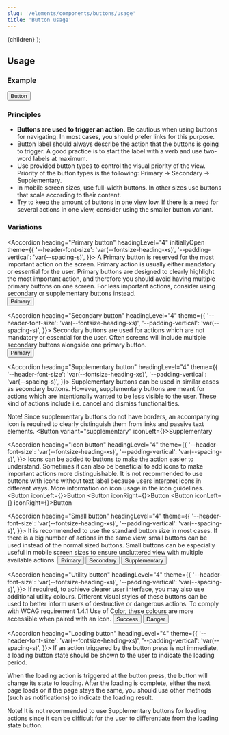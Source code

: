 ```yaml
---
slug: '/elements/components/buttons/usage'
title: 'Button usage'
---
```




  <Layout pageContext={pageContext}>
    <TabsLayout initiallyActiveTab="usage">{children}</TabsLayout>
  </Layout>
);

## Usage

### Example
<PlaygroundPreview>
  <Button>Button</Button>
</PlaygroundPreview>

### Principles
- <b>Buttons are used to trigger an action.</b> Be cautious when using buttons for navigating. In most cases, you should prefer links for this purpose.
- Button label should always describe the action that the buttons is going to trigger. A good practice is to start the label with a verb and use two-word labels at maximum.
- Use provided button types to control the visual priority of the view. Priority of the button types is the following: Primary -> Secondary -> Supplementary.
- In mobile screen sizes, use full-width buttons. In other sizes use buttons that scale according to their content.
- Try to keep the amount of buttons in one view low. If there is a need for several actions in one view, consider using the smaller button variant.

### Variations

<Accordion
  heading="Primary button"
  headingLevel="4"
  initiallyOpen
  theme={{
    '--header-font-size': 'var(--fontsize-heading-xs)',
    '--padding-vertical': 'var(--spacing-s)',
  }}>
  A Primary button is reserved for the most important action on the screen. Primary action is usually either mandatory or essential for the user. Primary buttons are designed to clearly highlight the most important action, and therefore you should avoid having multiple primary buttons on one screen. For less important actions, consider using secondary or supplementary buttons instead.
  <br />
  <PlaygroundPreview>
    <Button>Primary</Button>
  </PlaygroundPreview>
</Accordion>

<Accordion
  heading="Secondary button"
  headingLevel="4"
  theme={{
    '--header-font-size': 'var(--fontsize-heading-xs)',
    '--padding-vertical': 'var(--spacing-s)',
  }}>
  Secondary buttons are used for actions which are not mandatory or essential for the user. Often screens will include multiple secondary buttons alongside one primary button.
  <br />
  <PlaygroundPreview>
    <Button variant="secondary">Primary</Button>
  </PlaygroundPreview>
</Accordion>

<Accordion
  heading="Supplementary button"
  headingLevel="4"
  theme={{
    '--header-font-size': 'var(--fontsize-heading-xs)',
    '--padding-vertical': 'var(--spacing-s)',
  }}>
  Supplementary buttons can be used in similar cases as secondary buttons. However, supplementary buttons are meant for actions which are intentionally wanted to be less visible to the user. These kind of actions include i.e. cancel and dismiss functionalities.

  Note! Since supplementary buttons do not have borders, an accompanying icon is required to clearly distinguish them from links and passive text elements.
  <PlaygroundPreview>
    <Button variant="supplementary" iconLeft={<IconTrash />}>Supplementary</Button>
  </PlaygroundPreview>
</Accordion>

<Accordion
  heading="Icon button"
  headingLevel="4"
  theme={{
    '--header-font-size': 'var(--fontsize-heading-xs)',
    '--padding-vertical': 'var(--spacing-s)',
  }}>
  Icons can be added to buttons to make the action easier to understand. Sometimes it can also be beneficial to add icons to make important actions more distinguishable. It is not recommended to use buttons with icons without text label because users interpret icons in different ways. More information on icon usage in the icon guidelines.
  <PlaygroundPreview>
    <Button iconLeft={<IconShare />}>Button</Button>
    <Button iconRight={<IconAngleRight />}>Button</Button>
    <Button iconLeft={<IconShare />} iconRight={<IconAngleRight />}>Button</Button>
  </PlaygroundPreview>
</Accordion>

<Accordion
  heading="Small button"
  headingLevel="4"
  theme={{
    '--header-font-size': 'var(--fontsize-heading-xs)',
    '--padding-vertical': 'var(--spacing-s)',
  }}>
  It is recommended to use the standard button size in most cases. If there is a big number of actions in the same view, small buttons can be used instead of the normal sized buttons. Small buttons can be especially useful in mobile screen sizes to ensure uncluttered view with multiple available actions.
  <PlaygroundPreview>
    <Button size="small">Primary</Button>
    <Button variant="secondary" size="small">Secondary</Button>
    <Button variant="supplementary" size="small">Supplementary</Button>
  </PlaygroundPreview>
</Accordion>

<Accordion
  heading="Utility button"
  headingLevel="4"
  theme={{
    '--header-font-size': 'var(--fontsize-heading-xs)',
    '--padding-vertical': 'var(--spacing-s)',
  }}>
  If required, to achieve clearer user interface, you may also use additional utility colours. Different visual styles of these buttons can be used to better inform users of destructive or dangerous actions. To comply with WCAG requirement 1.4.1 Use of Color, these colours are more accessible when paired with an icon.
  <PlaygroundPreview>
    <Button variant="success">Success</Button>
    <Button variant="danger">Danger</Button>
  </PlaygroundPreview>
</Accordion>

<Accordion
  heading="Loading button"
  headingLevel="4"
  theme={{
    '--header-font-size': 'var(--fontsize-heading-xs)',
    '--padding-vertical': 'var(--spacing-s)',
  }}>
  If an action triggered by the button press is not immediate, a loading button state should be shown to the user to indicate the loading period.

  When the loading action is triggered at the button press, the button will change its state to loading. After the loading is complete, either the next page loads or if the page stays the same, you should use other methods (such as notifications) to indicate the loading result.

  Note! It is not recommended to use Supplementary buttons for loading actions since it can be difficult for the user to differentiate from the loading state button.
</Accordion>
